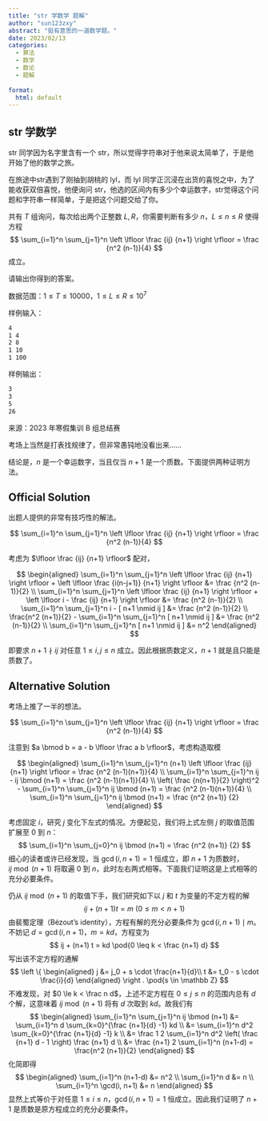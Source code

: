 ```yaml
---
title: "str 学数学 题解"
author: "sun123zxy"
abstract: "挺有意思的一道数学题。"
date: 2023/02/13
categories:
  - 算法
  - 数学
  - 数论
  - 题解
  
format:
  html: default
---
```


::: {#exm-problem}

## str 学数学

str 同学因为名字里含有一个 str，所以觉得字符串对于他来说太简单了，于是他开始了他的数学之旅。

在旅途中str遇到了刚抽到胡桃的 lyl，而 lyl 同学正沉浸在出货的喜悦之中，为了能收获双倍喜悦，他便询问 str，他选的区间内有多少个幸运数字，str觉得这个问题和字符串一样简单，于是把这个问题交给了你。

共有 $T$ 组询问，每次给出两个正整数 $L,R$，你需要判断有多少 $n$，$L \leq n \leq R$ 使得方程
$$
\sum_{i=1}^n \sum_{j=1}^n \left \lfloor \frac {ij} {n+1} \right \rfloor = \frac {n^2 (n-1)}{4}
$$
成立。

请输出你得到的答案。

数据范围：$1 \leq T \leq 10000$，$1 \leq L \leq R \leq 10^7$

样例输入：

```default
4
1 4
2 8
1 10
1 100
```

样例输出：

```default
3
3
5
26
```

来源：2023 年寒假集训 B 组总结赛
:::

考场上当然是打表找规律了，但非常愚钝地没看出来……

结论是，$n$ 是一个幸运数字，当且仅当 $n+1$ 是一个质数。下面提供两种证明方法。

## Official Solution

出题人提供的非常有技巧性的解法。

$$
\sum_{i=1}^n \sum_{j=1}^n \left \lfloor \frac {ij} {n+1} \right \rfloor = \frac {n^2 (n-1)}{4}
$$

考虑为 $\lfloor \frac {ij} {n+1} \rfloor$ 配对，

$$
\begin{aligned}
\sum_{i=1}^n \sum_{j=1}^n \left \lfloor \frac {ij} {n+1} \right \rfloor + \left \lfloor \frac {i(n-j+1)} {n+1} \right \rfloor &= \frac {n^2 (n-1)}{2} \\
\sum_{i=1}^n \sum_{j=1}^n \left \lfloor \frac {ij} {n+1} \right \rfloor + \left \lfloor i - \frac {ij} {n+1} \right \rfloor &= \frac {n^2 (n-1)}{2} \\
\sum_{i=1}^n \sum_{j=1}^n i - [ n+1 \nmid ij ] &= \frac {n^2 (n-1)}{2} \\
\frac{n^2 (n+1)}{2} - \sum_{i=1}^n \sum_{j=1}^n [ n+1 \nmid ij ] &= \frac {n^2 (n-1)}{2} \\
\sum_{i=1}^n \sum_{j=1}^n [ n+1 \nmid ij ] &= n^2
\end{aligned}
$$

即要求 $n+1 \nmid ij$ 对任意 $1 \leq i,j \leq n$ 成立。因此根据质数定义，$n+1$ 就是且只能是质数了。

## Alternative Solution

考场上推了一半的想法。

$$
\sum_{i=1}^n \sum_{j=1}^n \left \lfloor \frac {ij} {n+1} \right \rfloor = \frac {n^2 (n-1)}{4}
$$

注意到 $a \bmod b = a - b \lfloor \frac a b \rfloor$，考虑构造取模

$$
\begin{aligned}
\sum_{i=1}^n \sum_{j=1}^n (n+1) \left \lfloor \frac {ij} {n+1} \right \rfloor = \frac {n^2 (n-1)(n+1)}{4} \\
\sum_{i=1}^n \sum_{j=1}^n ij - ij \bmod (n+1) = \frac {n^2 (n-1)(n+1)}{4} \\
\left( \frac {n(n+1)}{2} \right)^2 - \sum_{i=1}^n \sum_{j=1}^n ij \bmod (n+1) = \frac {n^2 (n-1)(n+1)}{4} \\
\sum_{i=1}^n \sum_{j=1}^n ij \bmod (n+1) = \frac {n^2 (n+1)} {2}
\end{aligned}
$$

考虑固定 $i$，研究 $j$ 变化下左式的情况。方便起见，我们将上式左侧 $j$ 的取值范围扩展至 $0$ 到 $n$：
$$
\sum_{i=1}^n \sum_{j=0}^n ij \bmod (n+1) = \frac {n^2 (n+1)} {2}
$$
细心的读者或许已经发现，当 $\gcd(i,n+1) = 1$ 恒成立，即 $n+1$ 为质数时，$ij \bmod (n+1)$ 将取遍 $0$ 到 $n$，此时左右两式相等。下面我们证明这是上式相等的充分必要条件。

仍从 $ij \bmod (n+1)$ 的取值下手，我们研究如下以 $j$ 和 $t$ 为变量的不定方程的解
$$
ij + (n+1) t = m \pod{0 \leq m < n+1}
$$
由裴蜀定理（Bézout's identity），方程有解的充分必要条件为 $\gcd(i,n+1) \mid m$。不妨记 $d = \gcd(i,n+1)$，$m = k d$，方程变为
$$
ij + (n+1) t = kd \pod{0 \leq k < \frac {n+1} d}
$$
写出该不定方程的通解
$$
\left \{
\begin{aligned}
j &= j_0 + s \cdot \frac{n+1}{d}\\
t &= t_0 - s \cdot \frac{i}{d}
\end{aligned}
\right . \pod{s \in \mathbb Z}
$$
不难发现，对 $0 \le k < \frac n d$，上述不定方程在 $0 \leq j \leq n$ 的范围内总有 $d$ 个解，这意味着 $ij \bmod (n+1)$ 将有 $d$ 次取到 $kd$。故我们有
$$
\begin{aligned}
\sum_{i=1}^n \sum_{j=1}^n ij \bmod (n+1)
&= \sum_{i=1}^n d \sum_{k=0}^{\frac {n+1}{d} -1} kd \\
&= \sum_{i=1}^n d^2 \sum_{k=0}^{\frac {n+1}{d} -1} k \\
&= \frac 1 2 \sum_{i=1}^n d^2 \left( \frac {n+1} d - 1 \right) \frac {n+1} d \\
&= \frac {n+1} 2 \sum_{i=1}^n (n+1-d) = \frac{n^2 (n+1)}{2}
\end{aligned}
$$
化简即得
$$
\begin{aligned}
\sum_{i=1}^n (n+1-d) &= n^2 \\
\sum_{i=1}^n d &= n \\
\sum_{i=1}^n \gcd(i, n+1) &= n
\end{aligned} 
$$
显然上式等价于对任意 $1 \leq i \leq n$，$\gcd(i, n+1) = 1$ 恒成立。因此我们证明了 $n+1$ 是质数是原方程成立的充分必要条件。